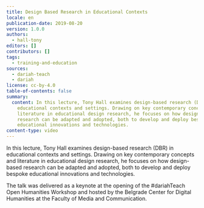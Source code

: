 ```yaml
---
title: Design Based Research in Educational Contexts
locale: en
publication-date: 2019-08-20
version: 1.0.0
authors:
  - hall-tony
editors: []
contributors: []
tags:
  - training-and-education
sources:
  - dariah-teach
  - dariah
license: cc-by-4.0
table-of-contents: false
summary:
  content: In this lecture, Tony Hall examines design-based research (DBR) in
    educational contexts and settings. Drawing on key contemporary concepts and
    literature in educational design research, he focuses on how design-based
    research can be adapted and adopted, both to develop and deploy bespoke
    educational innovations and technologies.
content-type: video
---
```

In this lecture, Tony Hall examines design-based research (DBR) in educational contexts and settings. Drawing on key contemporary concepts and literature in educational design research, he focuses on how design-based research can be adapted and adopted, both to develop and deploy bespoke educational innovations and technologies.

The talk was delivered as a keynote at the opening of the #dariahTeach Open Humanities Workshop and hosted by the Belgrade Center for Digital Humanities at the Faculty of Media and Communication.

<VideoCard provider="youtube" id="zzHokhajpK0" title="Design Based Research in Educational Contexts" image="/assets/content/assets/en/resources/hosted/design-based-research-in-educational-contexts/tony-hall-png" />
